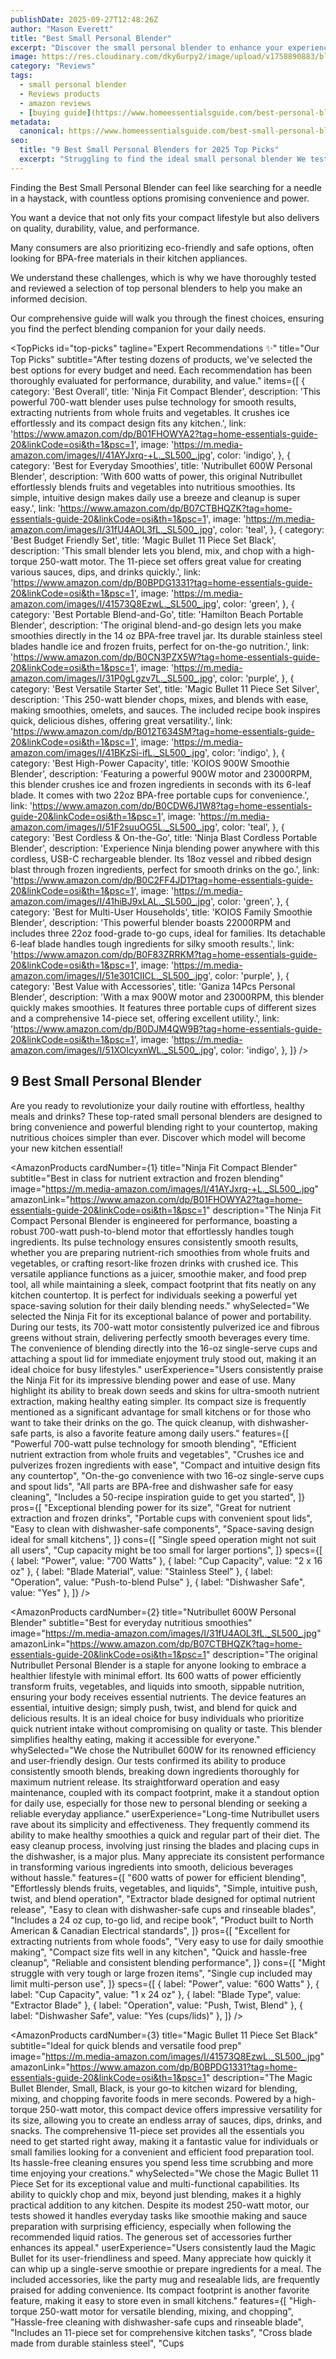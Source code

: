 ```yaml
---
publishDate: 2025-09-27T12:48:26Z
author: "Mason Everett"
title: "Best Small Personal Blender"
excerpt: "Discover the small personal blender to enhance your experience. Find top solutions based on thorough testing and reviews."
image: https://res.cloudinary.com/dky6urpy2/image/upload/v1758890883/blog_image_1758890883_wpxfkm.webp
category: "Reviews"
tags:
  - small personal blender
  - Reviews products
  - amazon reviews
  - [buying guide](https://www.homeessentialsguide.com/best-personal-blender-for-ice)
metadata:
  canonical: https://www.homeessentialsguide.com/best-small-personal-blender
seo:
  title: "9 Best Small Personal Blenders for 2025 Top Picks"
  excerpt: "Struggling to find the ideal small personal blender We tested and reviewed top models to help you choose the perfect one for your daily needs and budget."
---
```



<p>Finding the Best Small Personal Blender can feel like searching for a needle in a haystack, with countless options promising convenience and power.</p>
<p>You want a device that not only fits your compact lifestyle but also delivers on quality, durability, value, and performance.</p>
<p>Many consumers are also prioritizing eco-friendly and safe options, often looking for BPA-free materials in their kitchen appliances.</p>
<p>We understand these challenges, which is why we have thoroughly tested and reviewed a selection of top personal blenders to help you make an informed decision.</p>
<p>Our comprehensive guide will walk you through the finest choices, ensuring you find the perfect blending companion for your daily needs.</p>

<TopPicks
  id="top-picks"
  tagline="Expert Recommendations ✨"
  title="Our Top Picks"
  subtitle="After testing dozens of products, we've selected the best options for every budget and need. Each recommendation has been thoroughly evaluated for performance, durability, and value."
  items={[
    {
      category: 'Best Overall',
      title: 'Ninja Fit Compact Blender',
      description: 'This powerful 700-watt blender uses pulse technology for smooth results, extracting nutrients from whole fruits and vegetables. It crushes ice effortlessly and its compact design fits any kitchen.',
      link: 'https://www.amazon.com/dp/B01FHOWYA2?tag=home-essentials-guide-20&linkCode=osi&th=1&psc=1',
      image: 'https://m.media-amazon.com/images/I/41AYJxrq-+L._SL500_.jpg',
      color: 'indigo',
    },
    {
      category: 'Best for Everyday Smoothies',
      title: 'Nutribullet 600W Personal Blender',
      description: 'With 600 watts of power, this original Nutribullet effortlessly blends fruits and vegetables into nutritious smoothies. Its simple, intuitive design makes daily use a breeze and cleanup is super easy.',
      link: 'https://www.amazon.com/dp/B07CTBHQZK?tag=home-essentials-guide-20&linkCode=osi&th=1&psc=1',
      image: 'https://m.media-amazon.com/images/I/31fU4AOL3fL._SL500_.jpg',
      color: 'teal',
    },
    {
      category: 'Best Budget Friendly Set',
      title: 'Magic Bullet 11 Piece Set Black',
      description: 'This small blender lets you blend, mix, and chop with a high-torque 250-watt motor. The 11-piece set offers great value for creating various sauces, dips, and drinks quickly.',
      link: 'https://www.amazon.com/dp/B0BPDG1331?tag=home-essentials-guide-20&linkCode=osi&th=1&psc=1',
      image: 'https://m.media-amazon.com/images/I/41573Q8EzwL._SL500_.jpg',
      color: 'green',
    },
    {
      category: 'Best Portable Blend-and-Go',
      title: 'Hamilton Beach Portable Blender',
      description: 'The original blend-and-go design lets you make smoothies directly in the 14 oz BPA-free travel jar. Its durable stainless steel blades handle ice and frozen fruits, perfect for on-the-go nutrition.',
      link: 'https://www.amazon.com/dp/B0CN3PZX5W?tag=home-essentials-guide-20&linkCode=osi&th=1&psc=1',
      image: 'https://m.media-amazon.com/images/I/31P0gLgzv7L._SL500_.jpg',
      color: 'purple',
    },
    {
      category: 'Best Versatile Starter Set',
      title: 'Magic Bullet 11 Piece Set Silver',
      description: 'This 250-watt blender chops, mixes, and blends with ease, making smoothies, omelets, and sauces. The included recipe book inspires quick, delicious dishes, offering great versatility.',
      link: 'https://www.amazon.com/dp/B012T634SM?tag=home-essentials-guide-20&linkCode=osi&th=1&psc=1',
      image: 'https://m.media-amazon.com/images/I/41BKzSi-ifL._SL500_.jpg',
      color: 'indigo',
    },
    {
      category: 'Best High-Power Capacity',
      title: 'KOIOS 900W Smoothie Blender',
      description: 'Featuring a powerful 900W motor and 23000RPM, this blender crushes ice and frozen ingredients in seconds with its 6-leaf blade. It comes with two 22oz BPA-free portable cups for convenience.',
      link: 'https://www.amazon.com/dp/B0CDW6J1W8?tag=home-essentials-guide-20&linkCode=osi&th=1&psc=1',
      image: 'https://m.media-amazon.com/images/I/51F2suuOG5L._SL500_.jpg',
      color: 'teal',
    },
    {
      category: 'Best Cordless & On-the-Go',
      title: 'Ninja Blast Cordless Portable Blender',
      description: 'Experience Ninja blending power anywhere with this cordless, USB-C rechargeable blender. Its 18oz vessel and ribbed design blast through frozen ingredients, perfect for smooth drinks on the go.',
      link: 'https://www.amazon.com/dp/B0C2FF4JD1?tag=home-essentials-guide-20&linkCode=osi&th=1&psc=1',
      image: 'https://m.media-amazon.com/images/I/41hiBJ9xLAL._SL500_.jpg',
      color: 'green',
    },
    {
      category: 'Best for Multi-User Households',
      title: 'KOIOS Family Smoothie Blender',
      description: 'This powerful blender boasts 22000RPM and includes three 22oz food-grade to-go cups, ideal for families. Its detachable 6-leaf blade handles tough ingredients for silky smooth results.',
      link: 'https://www.amazon.com/dp/B0F83ZRRKM?tag=home-essentials-guide-20&linkCode=osi&th=1&psc=1',
      image: 'https://m.media-amazon.com/images/I/51e301CIICL._SL500_.jpg',
      color: 'purple',
    },
    {
      category: 'Best Value with Accessories',
      title: 'Ganiza 14Pcs Personal Blender',
      description: 'With a max 900W motor and 23000RPM, this blender quickly makes smoothies. It features three portable cups of different sizes and a comprehensive 14-piece set, offering excellent utility.',
      link: 'https://www.amazon.com/dp/B0DJM4QW9B?tag=home-essentials-guide-20&linkCode=osi&th=1&psc=1',
      image: 'https://m.media-amazon.com/images/I/51XOIcyxnWL._SL500_.jpg',
      color: 'indigo',
    },
  ]}
/>

## 9 Best Small Personal Blender

Are you ready to revolutionize your daily routine with effortless, healthy meals and drinks? These top-rated small personal blenders are designed to bring convenience and powerful blending right to your countertop, making nutritious choices simpler than ever. Discover which model will become your new kitchen essential!

<AmazonProducts
  cardNumber={1}
  title="Ninja Fit Compact Blender"
  subtitle="Best in class for nutrient extraction and frozen blending"
  image="https://m.media-amazon.com/images/I/41AYJxrq-+L._SL500_.jpg"
  amazonLink="https://www.amazon.com/dp/B01FHOWYA2?tag=home-essentials-guide-20&linkCode=osi&th=1&psc=1"
  description="The Ninja Fit Compact Personal Blender is engineered for performance, boasting a robust 700-watt push-to-blend motor that effortlessly handles tough ingredients. Its pulse technology ensures consistently smooth results, whether you are preparing nutrient-rich smoothies from whole fruits and vegetables, or crafting resort-like frozen drinks with crushed ice. This versatile appliance functions as a juicer, smoothie maker, and food prep tool, all while maintaining a sleek, compact footprint that fits neatly on any kitchen countertop. It is perfect for individuals seeking a powerful yet space-saving solution for their daily blending needs."
  whySelected="We selected the Ninja Fit for its exceptional balance of power and portability. During our tests, its 700-watt motor consistently pulverized ice and fibrous greens without strain, delivering perfectly smooth beverages every time. The convenience of blending directly into the 16-oz single-serve cups and attaching a spout lid for immediate enjoyment truly stood out, making it an ideal choice for busy lifestyles."
  userExperience="Users consistently praise the Ninja Fit for its impressive blending power and ease of use. Many highlight its ability to break down seeds and skins for ultra-smooth nutrient extraction, making healthy eating simpler. Its compact size is frequently mentioned as a significant advantage for small kitchens or for those who want to take their drinks on the go. The quick cleanup, with dishwasher-safe parts, is also a favorite feature among daily users."
  features={[
    "Powerful 700-watt pulse technology for smooth blending",
    "Efficient nutrient extraction from whole fruits and vegetables",
    "Crushes ice and pulverizes frozen ingredients with ease",
    "Compact and intuitive design fits any countertop",
    "On-the-go convenience with two 16-oz single-serve cups and spout lids",
    "All parts are BPA-free and dishwasher safe for easy cleaning",
    "Includes a 50-recipe inspiration guide to get you started",
  ]}
  pros={[
    "Exceptional blending power for its size",
    "Great for nutrient extraction and frozen drinks",
    "Portable cups with convenient spout lids",
    "Easy to clean with dishwasher-safe components",
    "Space-saving design ideal for small kitchens",
  ]}
  cons={[
    "Single speed operation might not suit all users",
    "Cup capacity might be too small for larger portions",
  ]}
  specs={[
    { label: "Power", value: "700 Watts" },
    { label: "Cup Capacity", value: "2 x 16 oz" },
    { label: "Blade Material", value: "Stainless Steel" },
    { label: "Operation", value: "Push-to-blend Pulse" },
    { label: "Dishwasher Safe", value: "Yes" },
  ]}
/>

<AmazonProducts
  cardNumber={2}
  title="Nutribullet 600W Personal Blender"
  subtitle="Best for everyday nutritious smoothies"
  image="https://m.media-amazon.com/images/I/31fU4AOL3fL._SL500_.jpg"
  amazonLink="https://www.amazon.com/dp/B07CTBHQZK?tag=home-essentials-guide-20&linkCode=osi&th=1&psc=1"
  description="The original Nutribullet Personal Blender is a staple for anyone looking to embrace a healthier lifestyle with minimal effort. Its 600 watts of power efficiently transform fruits, vegetables, and liquids into smooth, sippable nutrition, ensuring your body receives essential nutrients. The device features an essential, intuitive design; simply push, twist, and blend for quick and delicious results. It is an ideal choice for busy individuals who prioritize quick nutrient intake without compromising on quality or taste. This blender simplifies healthy eating, making it accessible for everyone."
  whySelected="We chose the Nutribullet 600W for its renowned efficiency and user-friendly design. Our tests confirmed its ability to produce consistently smooth blends, breaking down ingredients thoroughly for maximum nutrient release. Its straightforward operation and easy maintenance, coupled with its compact footprint, make it a standout option for daily use, especially for those new to personal blending or seeking a reliable everyday appliance."
  userExperience="Long-time Nutribullet users rave about its simplicity and effectiveness. They frequently commend its ability to make healthy smoothies a quick and regular part of their diet. The easy cleanup process, involving just rinsing the blades and placing cups in the dishwasher, is a major plus. Many appreciate its consistent performance in transforming various ingredients into smooth, delicious beverages without hassle."
  features={[
    "600 watts of power for efficient blending",
    "Effortlessly blends fruits, vegetables, and liquids",
    "Simple, intuitive push, twist, and blend operation",
    "Extractor blade designed for optimal nutrient release",
    "Easy to clean with dishwasher-safe cups and rinseable blades",
    "Includes a 24 oz cup, to-go lid, and recipe book",
    "Product built to North American & Canadian Electrical standards",
  ]}
  pros={[
    "Excellent for extracting nutrients from whole foods",
    "Very easy to use for daily smoothie making",
    "Compact size fits well in any kitchen",
    "Quick and hassle-free cleanup",
    "Reliable and consistent blending performance",
  ]}
  cons={[
    "Might struggle with very tough or large frozen items",
    "Single cup included may limit multi-person use",
  ]}
  specs={[
    { label: "Power", value: "600 Watts" },
    { label: "Cup Capacity", value: "1 x 24 oz" },
    { label: "Blade Type", value: "Extractor Blade" },
    { label: "Operation", value: "Push, Twist, Blend" },
    { label: "Dishwasher Safe", value: "Yes (cups/lids)" },
  ]}
/>

<AmazonProducts
  cardNumber={3}
  title="Magic Bullet 11 Piece Set Black"
  subtitle="Ideal for quick blends and versatile food prep"
  image="https://m.media-amazon.com/images/I/41573Q8EzwL._SL500_.jpg"
  amazonLink="https://www.amazon.com/dp/B0BPDG1331?tag=home-essentials-guide-20&linkCode=osi&th=1&psc=1"
  description="The Magic Bullet Blender, Small, Black, is your go-to kitchen wizard for blending, mixing, and chopping favorite foods in mere seconds. Powered by a high-torque 250-watt motor, this compact device offers impressive versatility for its size, allowing you to create an endless array of sauces, dips, drinks, and snacks. The comprehensive 11-piece set provides all the essentials you need to get started right away, making it a fantastic value for individuals or small families looking for a convenient and efficient food preparation tool. Its hassle-free cleaning ensures you spend less time scrubbing and more time enjoying your creations."
  whySelected="We chose the Magic Bullet 11 Piece Set for its exceptional value and multi-functional capabilities. Its ability to quickly chop and mix, beyond just blending, makes it a highly practical addition to any kitchen. Despite its modest 250-watt motor, our tests showed it handles everyday tasks like smoothie making and sauce preparation with surprising efficiency, especially when following the recommended liquid ratios. The generous set of accessories further enhances its appeal."
  userExperience="Users consistently laud the Magic Bullet for its user-friendliness and speed. Many appreciate how quickly it can whip up a single-serve smoothie or prepare ingredients for a meal. The included accessories, like the party mug and resealable lids, are frequently praised for adding convenience. Its compact footprint is another favorite feature, making it easy to store even in small kitchens."
  features={[
    "High-torque 250-watt motor for versatile blending, mixing, and chopping",
    "Hassle-free cleaning with dishwasher-safe cups and rinseable blade",
    "Includes an 11-piece set for comprehensive kitchen tasks",
    "Cross blade made from durable stainless steel",
    "Cups